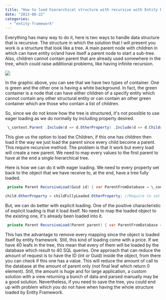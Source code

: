 ```yaml
---
title: "How to load hierarchical structure with recursive with Entity Framework 5"
date: "2013-08-22"
categories: 
  - "entity-framework"
---
```


Everything has many way to do it, here is two ways to handle data structure that is recursive. The structure in which the solution that I will present you work is a structure that look like a tree. A main parent node with children in which can have entity or/and have itself a parent node to start a sub-tree. Also, children cannot contain parent that are already used somewhere in the tree, which could raise additional problems, like having infinite recursion.

![](images/hiearchicalStructure-400x400.png)

In the graphic above, you can see that we have two types of container. One is green and the other one is having a white background. In fact, the green container is a node that can have either children of a specify entity which cannot contain any other structural entity or can contain an other green container which are those who contain a list of children.

So, since we do not know how the tree is structured, it's not possible to use eager loading as we do normally by including property desired.


```csharp
 \_context.Parent .Include(d => d.OtherProperty) .Include(d => d.Children) .Include(d => d.Children.Select(dd=>dd.OtherProperty) .Include(d => d.Children.Select(dd=>dd.Children) .Include(d => d.Children.Select(dd=>dd.OtherProperty........) //We cannot proceed this way because we do not know how many level .Include(d => d.Children.Select(dd=>dd.Children.......)//We cannot proceed this way because we do not know how many level .Single(p => p.ID == id); 
```

This give us the option to load the Children, if this one has children then load it the way we just load the parent since every child become a parent. This require recursive method. The problem is that it work but every load will create a new parent. We need to map every values to the first parent to have at the end a single hierarchical tree.

Here is how we can do it with eager loading. We need to every property set back to the object that we have receive to, at the end, have a tree fully loaded.


```csharp
 private Parent RecursiveLoad(Guid id) { var ParentFromDatabase = \_context.Parent .Include(d => d.Children) .Include(d => d.Children.Select(dd => dd.OtherProperty)) .Single(p => p.ID == id); foreach (var child in ParentFromDatabase.Children) { var childNotLoaded = child; var childFullyLoaded = \_context.Child .Include(d => d.Parent) .Include(d => d.OtherProperty) .Single(d => d.ID == childNotLoaded.ID);

child.OtherProperty = childFullyLoaded.OtherProperty; //Require to set back the value because we want by reference to have everything in the tree child.Parent = RecursiveLoad(childFullyLoaded.Parent.ID); //Require to set back the value because we want by reference to have everything in the tree } return ParentFromDatabase; } 
```

But, we can do better with explicit loading. One of the positive characteristic of explicit loading is that it load itself. No need to map the loaded object to the existing one, it's already been loaded into it.


```csharp
 private Parent RecursiveLoad(Parent parent) { var ParentFromDatabase = \_context.Entry(parent).Collection(d=>d.Children);//Children are loaded, we can loop them now foreach (var child in parent.Children) { \_context.Entry(child).Reference(d=>d.OtherProperty).Load(); RecursiveLoad(child); } return ParentFromDatabase; } 
```

This has the advantage to remove every mapping since the object is loaded itself by entity framework. Still, this kind of loading come with a price. If we have 40 leafs in the tree, this mean that every of them will be loaded by the database which result to 40 SQL queries. One approach that can reduce the amount of request is to have the ID (int or Guid) inside the object, from there you can check if this one has a value. This will reduce the amount of call to the database at the amount of parent only (not final leaf which return 0 element). Still, the amount is huge and for large application, a custom solution with a view returning a bunch of data and parsed manually may be a good solution. Nevertheless, if you need to save the tree, you could end up with problem which you do not have when having the whole structure loaded by Entity Framework.
